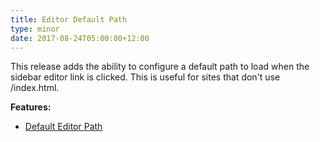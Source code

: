 ```yaml
---
title: Editor Default Path
type: minor
date: 2017-08-24T05:00:00+12:00
---
```



This release adds the ability to configure a default path to load when the sidebar editor link is clicked. This is useful for sites that don't use /index.html.

**Features:**

* [Default Editor Path](/documentation/edit/interfaces/visual-editor/)